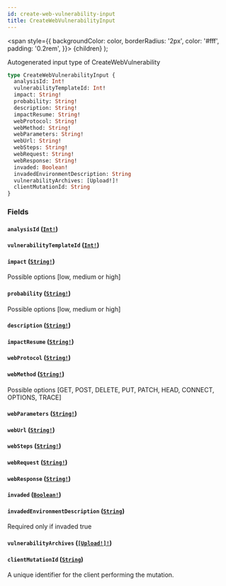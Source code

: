```yaml
---
id: create-web-vulnerability-input
title: CreateWebVulnerabilityInput
---
```


<span
style={{
      backgroundColor: color,
      borderRadius: '2px',
      color: '#fff',
      padding: '0.2rem',
    }}>
{children}
</span>
);

Autogenerated input type of CreateWebVulnerability

```graphql
type CreateWebVulnerabilityInput {
  analysisId: Int!
  vulnerabilityTemplateId: Int!
  impact: String!
  probability: String!
  description: String!
  impactResume: String!
  webProtocol: String!
  webMethod: String!
  webParameters: String!
  webUrl: String!
  webSteps: String!
  webRequest: String!
  webResponse: String!
  invaded: Boolean!
  invadedEnvironmentDescription: String
  vulnerabilityArchives: [Upload!]!
  clientMutationId: String
}
```

### Fields

#### `analysisId` ([`Int!`](/api/scalars/int))

#### `vulnerabilityTemplateId` ([`Int!`](/api/scalars/int))

#### `impact` ([`String!`](/api/scalars/string))

Possible options [low, medium or high]

#### `probability` ([`String!`](/api/scalars/string))

Possible options [low, medium or high]

#### `description` ([`String!`](/api/scalars/string))

#### `impactResume` ([`String!`](/api/scalars/string))

#### `webProtocol` ([`String!`](/api/scalars/string))

#### `webMethod` ([`String!`](/api/scalars/string))

Possible options [GET, POST, DELETE, PUT, PATCH, HEAD, CONNECT, OPTIONS, TRACE]

#### `webParameters` ([`String!`](/api/scalars/string))

#### `webUrl` ([`String!`](/api/scalars/string))

#### `webSteps` ([`String!`](/api/scalars/string))

#### `webRequest` ([`String!`](/api/scalars/string))

#### `webResponse` ([`String!`](/api/scalars/string))

#### `invaded` ([`Boolean!`](/api/scalars/boolean))

#### `invadedEnvironmentDescription` ([`String`](/api/scalars/string))

Required only if invaded true

#### `vulnerabilityArchives` ([`[Upload!]!`](/api/scalars/upload))

#### `clientMutationId` ([`String`](/api/scalars/string))

A unique identifier for the client performing the mutation.
